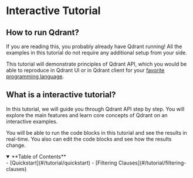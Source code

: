 # Interactive Tutorial

## How to run Qdrant?

If you are reading this, you probably already have Qdrant running!
All the examples in this tutorial do not require any additional setup from your side.

This tutorial will demonstrate principles of Qdrant API, which you would be able to reproduce in 
Qdrant UI or in Qdrant client for your [favorite programming language](https://qdrant.tech/documentation/interfaces/).

## What is a interactive tutorial?

In this tutorial, we will guide you through Qdrant API step by step.
You will explore the main features and learn core concepts of Qdrant on an interactive examples.

You will be able to run the code blocks in this tutorial and see the results in real-time.
You also can edit the code blocks and see how the results change.


<details open>
  <summary>**Table of Contents**</summary>
  - [Quickstart](#/tutorial/quickstart)
  - [Filtering Clauses](#/tutorial/filtering-clauses)
</details>
<br/>

